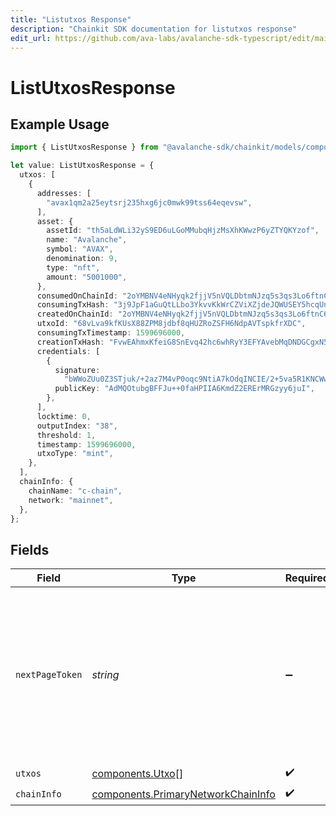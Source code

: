 ```yaml
---
title: "Listutxos Response"
description: "Chainkit SDK documentation for listutxos response"
edit_url: https://github.com/ava-labs/avalanche-sdk-typescript/edit/main/chainkit/docs/models/components/listutxosresponse.md
---
```


# ListUtxosResponse

## Example Usage

```typescript
import { ListUtxosResponse } from "@avalanche-sdk/chainkit/models/components";

let value: ListUtxosResponse = {
  utxos: [
    {
      addresses: [
        "avax1qm2a25eytsrj235hxg6jc0mwk99tss64eqevsw",
      ],
      asset: {
        assetId: "th5aLdWLi32yS9ED6uLGoMMubqHjzMsXhKWwzP6yZTYQKYzof",
        name: "Avalanche",
        symbol: "AVAX",
        denomination: 9,
        type: "nft",
        amount: "5001000",
      },
      consumedOnChainId: "2oYMBNV4eNHyqk2fjjV5nVQLDbtmNJzq5s3qs3Lo6ftnC6FByM",
      consumingTxHash: "3j9JpF1aGuQtLLbo3YkvvKkWrCZViXZjdeJQWUSEY5hcqUn2c",
      createdOnChainId: "2oYMBNV4eNHyqk2fjjV5nVQLDbtmNJzq5s3qs3Lo6ftnC6FByM",
      utxoId: "68vLva9kfKUsX88ZPM8jdbf8qHUZRoZSFH6NdpAVTspkfrXDC",
      consumingTxTimestamp: 1599696000,
      creationTxHash: "FvwEAhmxKfeiG8SnEvq42hc6whRyY3EFYAvebMqDNDGCgxN5Z",
      credentials: [
        {
          signature:
            "bWWoZUu0Z3STjuk/+2az7M4vP0oqc9NtiA7kOdqINCIE/2+5va5R1KNCWwEX5jE1xVHLvAxU2LHTN5gK8m84HwA",
          publicKey: "AdMQOtubgBFFJu++0faHPIIA6KmdZ2ERErMRGzyy6juI",
        },
      ],
      locktime: 0,
      outputIndex: "38",
      threshold: 1,
      timestamp: 1599696000,
      utxoType: "mint",
    },
  ],
  chainInfo: {
    chainName: "c-chain",
    network: "mainnet",
  },
};
```

## Fields

| Field                                                                                                                                  | Type                                                                                                                                   | Required                                                                                                                               | Description                                                                                                                            |
| -------------------------------------------------------------------------------------------------------------------------------------- | -------------------------------------------------------------------------------------------------------------------------------------- | -------------------------------------------------------------------------------------------------------------------------------------- | -------------------------------------------------------------------------------------------------------------------------------------- |
| `nextPageToken`                                                                                                                        | *string*                                                                                                                               | :heavy_minus_sign:                                                                                                                     | A token, which can be sent as `pageToken` to retrieve the next page. If this field is omitted or empty, there are no subsequent pages. |
| `utxos`                                                                                                                                | [components.Utxo](https://github.com/ava-labs/avalanche-sdk-typescript/blob/main/chainkit/models/components/utxo.md)[]                                                                                   | :heavy_check_mark:                                                                                                                     | N/A                                                                                                                                    |
| `chainInfo`                                                                                                                            | [components.PrimaryNetworkChainInfo](https://github.com/ava-labs/avalanche-sdk-typescript/blob/main/chainkit/models/components/primarynetworkchaininfo.md)                                               | :heavy_check_mark:                                                                                                                     | N/A                                                                                                                                    |